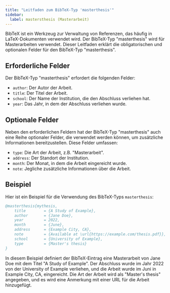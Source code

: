 ```yaml
---
title: "Leitfaden zum BibTeX-Typ 'masterthesis'"
sidebar:
  label: mastersthesis (Masterarbeit)
---
```



BibTeX ist ein Werkzeug zur Verwaltung von Referenzen, das häufig in LaTeX-Dokumenten verwendet wird. Der BibTeX-Typ "masterthesis" wird für Masterarbeiten verwendet. Dieser Leitfaden erklärt die obligatorischen und optionalen Felder für den BibTeX-Typ "masterthesis".
<CiteDrive/>

## Erforderliche Felder

Der BibTeX-Typ "masterthesis" erfordert die folgenden Felder:

-   `author`: Der Autor der Arbeit.
-   `title`: Der Titel der Arbeit.
-   `school`: Der Name der Institution, die den Abschluss verliehen hat.
-   `year`: Das Jahr, in dem der Abschluss verliehen wurde.

## Optionale Felder

Neben den erforderlichen Feldern hat der BibTeX-Typ "masterthesis" auch eine Reihe optionaler Felder, die verwendet werden können, um zusätzliche Informationen bereitzustellen. Diese Felder umfassen:

-   `type`: Die Art der Arbeit, z.B. "Masterarbeit".
-   `address`: Der Standort der Institution.
-   `month`: Der Monat, in dem die Arbeit eingereicht wurde.
-   `note`: Jegliche zusätzliche Informationen über die Arbeit.

## Beispiel

Hier ist ein Beispiel für die Verwendung des BibTeX-Typs `masterthesis`:



```bibtex
@masterthesis{mythesis,
	title        = {A Study of Example},
	author       = {Jane Doe},
	year         = 2022,
	month        = {June},
	address      = {Example City, CA},
	note         = {Available at \url{https://example.com/thesis.pdf}},
	school       = {University of Example},
	type         = {Master's thesis}
}

```

In diesem Beispiel definiert der BibTeX-Eintrag eine Masterarbeit von Jane Doe mit dem Titel "A Study of Example". Der Abschluss wurde im Jahr 2022 von der University of Example verliehen, und die Arbeit wurde im Juni in Example City, CA, eingereicht. Die Art der Arbeit wird als "Master's thesis" angegeben, und es wird eine Anmerkung mit einer URL für die Arbeit hinzugefügt.